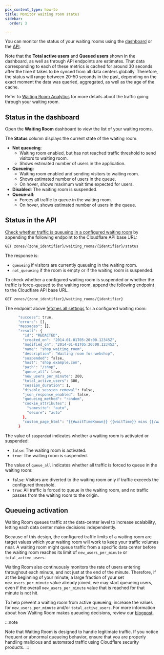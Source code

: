 ```yaml
---
pcx_content_type: how-to
title: Monitor waiting room status
sidebar:
  order: 3

---
```


You can monitor the status of your waiting rooms using the [dashboard](#status-in-the-dashboard) or the [API](#status-in-the-api).

Note that the **Total active users** and **Queued users** shown in the dashboard, as well as through API endpoints are estimates. That data corresponding to each of these metrics is cached for around 30 seconds after the time it takes to be synced from all data centers globally. Therefore, the status will range between 20-50 seconds in the past, depending on the exact moment the data was queried, aggregated, as well as the age of the cache.

Refer to [Waiting Room Analytics](/waiting-room/waiting-room-analytics/) for more details about the traffic going through your waiting room.

## Status in the dashboard

Open the **Waiting Room** dashboard to view the list of your waiting rooms.

The **Status** column displays the current state of the waiting room:

* **Not queueing**:
  * Waiting room enabled, but has not reached traffic threshold to send visitors to waiting room.
  * Shows estimated number of users in the application.
* **Queueing**:
  * Waiting room enabled and sending visitors to waiting room.
  * Shows estimated number of users in the queue.
  * On hover, shows maximum wait time expected for users.
* **Disabled**: The waiting room is suspended.
* **Queue-all**:
  * Forces all traffic to queue in the waiting room.
  * On hover, shows estimated number of users in the queue.

## Status in the API

[Check whether traffic is queueing in a configured waiting room](/api/operations/waiting-room-get-waiting-room-status) by appending the following endpoint to the Cloudflare API base URL:

```bash
GET zones/{zone_identifier}/waiting_rooms/{identifier}/status
```

The response is:

* `queueing` if visitors are currently queueing in the waiting room.
* `not_queueing` if the room is empty or if the waiting room is suspended.

To check whether a configured waiting room is suspended or whether the traffic is force-queued to the waiting room, append the following endpoint to the Cloudflare API base URL.

```bash
GET zones/{zone_identifier}/waiting_rooms/{identifier}
```

The endpoint above [fetches all settings](/api/operations/waiting-room-waiting-room-details) for a configured waiting room:

```bash
      "success": true,
      "errors": [],
      "messages": [],
      "result": {
        "id": "REDACTED",
        "created_on": "2014-01-01T05:20:00.12345Z",
        "modified_on": "2014-01-01T05:20:00.12345Z",
        "name": "shop_waiting_room",
        "description": "Waiting room for webshop",
        "suspended": false,
        "host": "shop.example.com",
        "path": "/shop",
        "queue_all": true,
        "new_users_per_minute": 200,
        "total_active_users": 300,
        "session_duration": 1,
        "disable_session_renewal": false,
        "json_response_enabled": false,
        "queueing_method": "random",
        "cookie_attributes": {
          "samesite": "auto",
          "secure": "auto"
        },
        "custom_page_html": "{{#waitTimeKnown}} {{waitTime}} mins {{/waitTimeKnown}} {{^waitTimeKnown}} Queue all enabled {{/waitTimeKnown}}"
      }
```

The value of `suspended` indicates whether a waiting room is activated or suspended:

* `false`: The waiting room is activated.
* `true`: The waiting room is suspended.

The value of `queue_all` indicates whether all traffic is forced to queue in the waiting room:

* `false`: Visitors are diverted to the waiting room only if traffic exceeds the configured threshold.
* `true`: All traffic is forced to queue in the waiting room, and no traffic passes from the waiting room to the origin.

## Queueing activation

Waiting Room queues traffic at the data-center level to increase scalability, letting each data center make decisions independently.

Because of this design, the configured traffic limits of a waiting room are target values which your waiting room will work to keep your traffic volumes near. A waiting room might queue traffic from a specific data center before the waiting room reaches its limit of `new_users_per_minute` or `total_active_users`.

Waiting Room also continuously monitors the rate of users entering throughout each minute, and not just at the end of the minute. Therefore, if at the beginning of your minute, a large fraction of your set `new_users_per_minute` value already joined, we may start queueing users, even if the overall `new_users_per_minute` value that is reached for that minute is not hit.

To help prevent a waiting room from active queueing, increase the values for `new_users_per_minute` and/or `total_active_users`. For more information about how Waiting Room makes queueing decisions, review our [blogpost](https://blog.cloudflare.com/how-waiting-room-queues).

:::note

Note that Waiting Room is designed to handle legitimate traffic. If you notice frequent or abnormal queueing behavior, ensure that you are properly handling malicious and automated traffic using Cloudflare security products. 
:::

